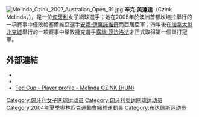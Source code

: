 [[File:Melinda_Czink_2007_Australian_Open_R1.jpg|thumb]]
'''辛克·美蓮達'''（Czink Melinda，{{bd|1982年|10月22日|catIdx=V}}），是一位[[匈牙利|匈牙利]]女子網球選手；她在2005年於澳洲首都坎培拉舉行的一項賽事中僅敗給塞爾維亞選手[[安娜·伊萬諾維奇|安娜·伊萬諾維奇]]而屈居亞軍；四年後在[[加拿大|加拿大]][[魁北克城|魁北克城]]舉行的一項賽事中擊敗捷克選手[[露絲·莎法洛法|露絲·莎法洛法]]才正式取得第一個單打冠軍。

==外部連結==
{{Commonscat|Melinda Czink}}
* {{WTA|1682}}
* {{ITF Profile|id=20013964}}
* [http://www.fedcup.com/en/players/player/profile.aspx?playerid=20013964 Fed Cup - Player profile - Melinda CZINK (HUN)]

{{網球人物小作品}}

{{DEFAULTSORT:Czink, Melinda}}

[[Category:匈牙利女子网球运动员|Category:匈牙利女子网球运动员]]
[[Category:匈牙利奥运网球运动员|Category:匈牙利奥运网球运动员]]
[[Category:2004年夏季奧林匹克運動會網球運動員|Category:2004年夏季奧林匹克運動會網球運動員]]
[[Category:布达佩斯运动员|Category:布达佩斯运动员]]